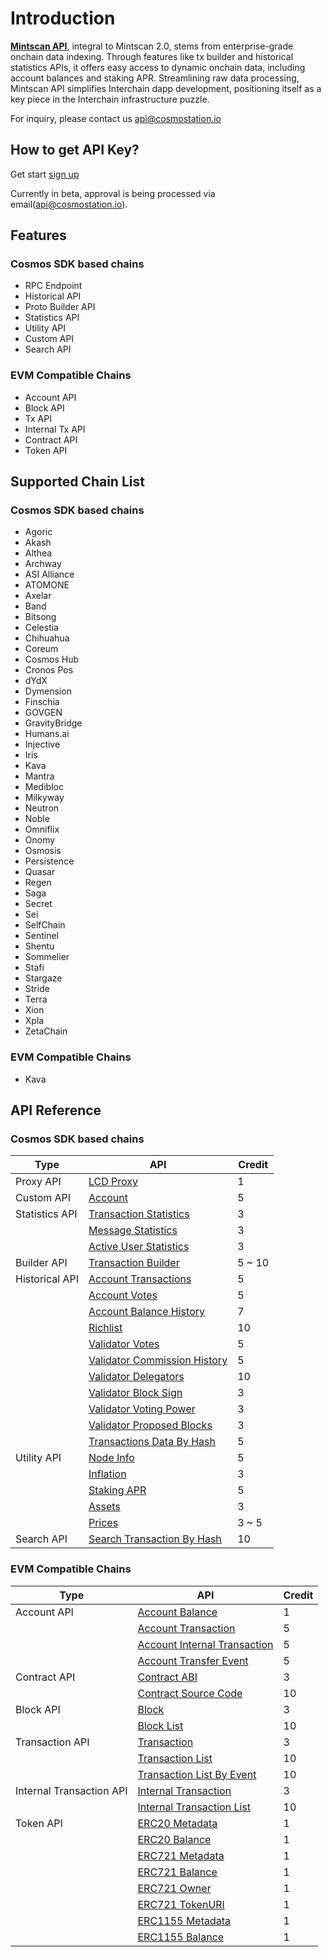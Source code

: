 # Introduction

**[Mintscan API](https://api.mintscan.io)**, integral to Mintscan 2.0, stems from enterprise-grade onchain data indexing. Through features like tx builder and historical statistics APIs, it offers easy access to dynamic onchain data, including account balances and staking APR. Streamlining raw data processing, Mintscan API simplifies Interchain dapp development, positioning itself as a key piece in the Interchain infrastructure puzzle.

For inquiry, please contact us api@cosmostation.io

## How to get API Key?

Get start [sign up](https://api.mintscan.io)

Currently in beta, approval is being processed via email(api@cosmostation.io).

## Features

### Cosmos SDK based chains

- RPC Endpoint
- Historical API
- Proto Builder API
- Statistics API
- Utility API
- Custom API
- Search API

### EVM Compatible Chains

- Account API
- Block API
- Tx API
- Internal Tx API
- Contract API
- Token API

## Supported Chain List

### Cosmos SDK based chains

- Agoric
- Akash
- Althea
- Archway
- ASI Alliance
- ATOMONE
- Axelar
- Band
- Bitsong
- Celestia
- Chihuahua
- Coreum
- Cosmos Hub
- Cronos Pos
- dYdX
- Dymension
- Finschia
- GOVGEN
- GravityBridge
- Humans.ai
- Injective
- Iris
- Kava
- Mantra
- Medibloc
- Milkyway
- Neutron
- Noble
- Omniflix
- Onomy
- Osmosis
- Persistence
- Quasar
- Regen
- Saga
- Secret
- Sei
- SelfChain
- Sentinel
- Shentu
- Sommelier
- Stafi
- Stargaze
- Stride
- Terra
- Xion
- Xpla
- ZetaChain

### EVM Compatible Chains

- Kava

## API Reference

### Cosmos SDK based chains

| Type           | API                                                                                         | Credit |
| -------------- | ------------------------------------------------------------------------------------------- | ------ |
| Proxy API      | [LCD Proxy](/apis/reference/proxy/lcd)                                                      | 1      |
| Custom API     | [Account](/apis/reference/custom/account)                                                   | 5      |
| Statistics API | [Transaction Statistics](/apis/reference/statistics/transactions)                           | 3      |
|                | [Message Statistics](/apis/reference/statistics/messages)                                   | 3      |
|                | [Active User Statistics](/apis/reference/statistics/active-users)                           | 3      |
| Builder API    | [Transaction Builder](/apis/reference/builder/tx-builder/build)                             | 5 ~ 10 |
| Historical API | [Account Transactions](/apis/reference/historical/account/account-transactions)             | 5      |
|                | [Account Votes](/apis/reference/historical/account/account-votes)                           | 5      |
|                | [Account Balance History](/apis/reference/historical/account/account-balances)              | 7      |
|                | [Richlist](/apis/reference/historical/account/account-richlist)                             | 10     |
|                | [Validator Votes](/apis/reference/historical/validator/validator-votes)                     | 5      |
|                | [Validator Commission History](/apis/reference/historical/validator/validator-commissions)  | 5      |
|                | [Validator Delegators](/apis/reference/historical/validator/validator-delegators)           | 10     |
|                | [Validator Block Sign](/apis/reference/historical/validator/validator-block-sign)           | 3      |
|                | [Validator Voting Power](/apis/reference/historical/validator/validator-power-events)       | 3      |
|                | [Validator Proposed Blocks](/apis/reference/historical/validator/validator-proposed-blocks) | 3      |
|                | [Transactions Data By Hash](/apis/reference/historical/txs/transactions-hash)               | 5      |
| Utility API    | [Node Info](/apis/reference/utilities/node-info)                                            | 5      |
|                | [Inflation](/apis/reference/utilities/inflation)                                            | 3      |
|                | [Staking APR](/apis/reference/utilities/staking-apr)                                        | 5      |
|                | [Assets](/apis/reference/utilities/assets)                                                  | 3      |
|                | [Prices](/apis/reference/utilities/prices)                                                  | 3 ~ 5  |
| Search API     | [Search Transaction By Hash](/apis/reference/search/transactions/transactions-hash)         | 10     |

### EVM Compatible Chains

| Type                     | API                                                                                             | Credit |
| ------------------------ | ----------------------------------------------------------------------------------------------- | ------ |
| Account API              | [Account Balance](/apis/reference-evm/account/account-balance)                                  | 1      |
|                          | [Account Transaction](/apis/reference-evm/account/account-tx)                                   | 5      |
|                          | [Account Internal Transaction](/apis/reference-evm/account/account-internal-tx)                 | 5      |
|                          | [Account Transfer Event](/apis/reference-evm/account/account-transfer-event)                    | 5      |
| Contract API             | [Contract ABI](/apis/reference-evm/contract/abi)                                                | 3      |
|                          | [Contract Source Code](/apis/reference-evm/contract/source-code)                                | 10     |
| Block API                | [Block](/apis/reference-evm/block/block)                                                        | 3      |
|                          | [Block List](/apis/reference-evm/block/block-list)                                              | 10     |
| Transaction API          | [Transaction](/apis/reference-evm/transaction/transaction)                                      | 3      |
|                          | [Transaction List](/apis/reference-evm/transaction/transaction-list)                            | 10     |
|                          | [Transaction List By Event](/apis/reference-evm/transaction/transaction-list-by-event)          | 10     |
| Internal Transaction API | [Internal Transaction](/apis/reference-evm/internal-transaction/internal-transaction)           | 3      |
|                          | [Internal Transaction List](/apis/reference-evm/internal-transaction/internal-transaction-list) | 10     |
| Token API                | [ERC20 Metadata](/apis/reference-evm/token/erc20/metadata)                                      | 1      |
|                          | [ERC20 Balance](/apis/reference-evm/token/erc20/balance)                                        | 1      |
|                          | [ERC721 Metadata](/apis/reference-evm/token/erc721/metadata)                                    | 1      |
|                          | [ERC721 Balance](/apis/reference-evm/token/erc721/balance)                                      | 1      |
|                          | [ERC721 Owner](/apis/reference-evm/token/erc721/owner)                                          | 1      |
|                          | [ERC721 TokenURI](/apis/reference-evm/token/erc721/token-uri)                                   | 1      |
|                          | [ERC1155 Metadata](/apis/reference-evm/token/erc1155/metadata)                                  | 1      |
|                          | [ERC1155 Balance](/apis/reference-evm/token/erc1155/balance)                                    | 1      |
